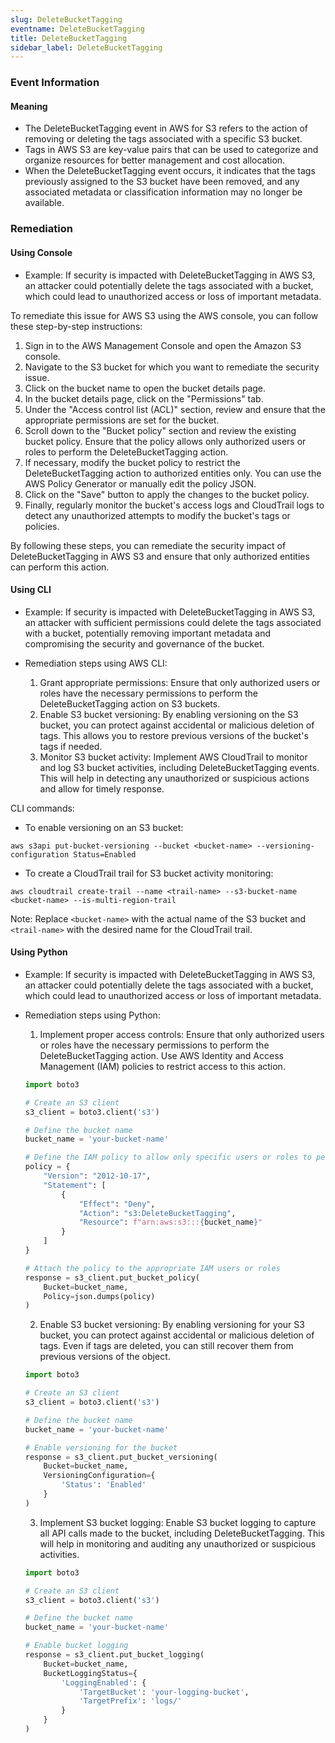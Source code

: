 ```yaml
--- 
slug: DeleteBucketTagging
eventname: DeleteBucketTagging
title: DeleteBucketTagging
sidebar_label: DeleteBucketTagging
---
```

                       
### Event Information

#### Meaning

- The DeleteBucketTagging event in AWS for S3 refers to the action of removing or deleting the tags associated with a specific S3 bucket.
- Tags in AWS S3 are key-value pairs that can be used to categorize and organize resources for better management and cost allocation.
- When the DeleteBucketTagging event occurs, it indicates that the tags previously assigned to the S3 bucket have been removed, and any associated metadata or classification information may no longer be available.

### Remediation

#### Using Console

- Example: If security is impacted with DeleteBucketTagging in AWS S3, an attacker could potentially delete the tags associated with a bucket, which could lead to unauthorized access or loss of important metadata.

To remediate this issue for AWS S3 using the AWS console, you can follow these step-by-step instructions:

1. Sign in to the AWS Management Console and open the Amazon S3 console.
2. Navigate to the S3 bucket for which you want to remediate the security issue.
3. Click on the bucket name to open the bucket details page.
4. In the bucket details page, click on the "Permissions" tab.
5. Under the "Access control list (ACL)" section, review and ensure that the appropriate permissions are set for the bucket.
6. Scroll down to the "Bucket policy" section and review the existing bucket policy. Ensure that the policy allows only authorized users or roles to perform the DeleteBucketTagging action.
7. If necessary, modify the bucket policy to restrict the DeleteBucketTagging action to authorized entities only. You can use the AWS Policy Generator or manually edit the policy JSON.
8. Click on the "Save" button to apply the changes to the bucket policy.
9. Finally, regularly monitor the bucket's access logs and CloudTrail logs to detect any unauthorized attempts to modify the bucket's tags or policies.

By following these steps, you can remediate the security impact of DeleteBucketTagging in AWS S3 and ensure that only authorized entities can perform this action.

#### Using CLI

- Example: If security is impacted with DeleteBucketTagging in AWS S3, an attacker with sufficient permissions could delete the tags associated with a bucket, potentially removing important metadata and compromising the security and governance of the bucket.

- Remediation steps using AWS CLI:
  1. Grant appropriate permissions: Ensure that only authorized users or roles have the necessary permissions to perform the DeleteBucketTagging action on S3 buckets.
  2. Enable S3 bucket versioning: By enabling versioning on the S3 bucket, you can protect against accidental or malicious deletion of tags. This allows you to restore previous versions of the bucket's tags if needed.
  3. Monitor S3 bucket activity: Implement AWS CloudTrail to monitor and log S3 bucket activities, including DeleteBucketTagging events. This will help in detecting any unauthorized or suspicious actions and allow for timely response.

CLI commands:
- To enable versioning on an S3 bucket:
```
aws s3api put-bucket-versioning --bucket <bucket-name> --versioning-configuration Status=Enabled
```

- To create a CloudTrail trail for S3 bucket activity monitoring:
```
aws cloudtrail create-trail --name <trail-name> --s3-bucket-name <bucket-name> --is-multi-region-trail
```

Note: Replace `<bucket-name>` with the actual name of the S3 bucket and `<trail-name>` with the desired name for the CloudTrail trail.

#### Using Python

- Example: If security is impacted with DeleteBucketTagging in AWS S3, an attacker could potentially delete the tags associated with a bucket, which could lead to unauthorized access or loss of important metadata.

- Remediation steps using Python:
  1. Implement proper access controls: Ensure that only authorized users or roles have the necessary permissions to perform the DeleteBucketTagging action. Use AWS Identity and Access Management (IAM) policies to restrict access to this action.
  
  ```python
  import boto3

  # Create an S3 client
  s3_client = boto3.client('s3')

  # Define the bucket name
  bucket_name = 'your-bucket-name'

  # Define the IAM policy to allow only specific users or roles to perform DeleteBucketTagging
  policy = {
      "Version": "2012-10-17",
      "Statement": [
          {
              "Effect": "Deny",
              "Action": "s3:DeleteBucketTagging",
              "Resource": f"arn:aws:s3:::{bucket_name}"
          }
      ]
  }

  # Attach the policy to the appropriate IAM users or roles
  response = s3_client.put_bucket_policy(
      Bucket=bucket_name,
      Policy=json.dumps(policy)
  )
  ```

  2. Enable S3 bucket versioning: By enabling versioning for your S3 bucket, you can protect against accidental or malicious deletion of tags. Even if tags are deleted, you can still recover them from previous versions of the object.

  ```python
  import boto3

  # Create an S3 client
  s3_client = boto3.client('s3')

  # Define the bucket name
  bucket_name = 'your-bucket-name'

  # Enable versioning for the bucket
  response = s3_client.put_bucket_versioning(
      Bucket=bucket_name,
      VersioningConfiguration={
          'Status': 'Enabled'
      }
  )
  ```

  3. Implement S3 bucket logging: Enable S3 bucket logging to capture all API calls made to the bucket, including DeleteBucketTagging. This will help in monitoring and auditing any unauthorized or suspicious activities.

  ```python
  import boto3

  # Create an S3 client
  s3_client = boto3.client('s3')

  # Define the bucket name
  bucket_name = 'your-bucket-name'

  # Enable bucket logging
  response = s3_client.put_bucket_logging(
      Bucket=bucket_name,
      BucketLoggingStatus={
          'LoggingEnabled': {
              'TargetBucket': 'your-logging-bucket',
              'TargetPrefix': 'logs/'
          }
      }
  )
  ```


 